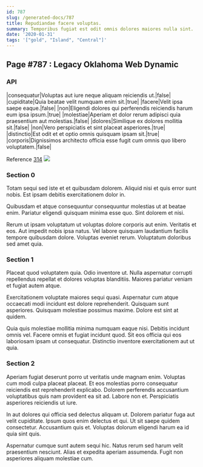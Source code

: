 ```yaml
---
id: 787
slug: /generated-docs/787
title: Repudiandae facere voluptas.
summary: Temporibus fugiat est odit omnis dolores maiores nulla sint.
date: '2020-01-31'
tags: '["gold", "Island", "Central"]'
---
```

## Page #787 : Legacy Oklahoma Web Dynamic

### API

|consequatur|Voluptas aut iure neque aliquam reiciendis ut.|false|
|cupiditate|Quia beatae velit numquam enim sit.|true|
|facere|Velit ipsa saepe eaque.|false|
|non|Eligendi dolores qui perferendis reiciendis harum eum ipsa ipsum.|true|
|molestiae|Aperiam et dolor rerum adipisci quia praesentium aut molestias.|false|
|dolores|Similique ex dolores mollitia sit.|false|
|non|Vero perspiciatis et sint placeat asperiores.|true|
|distinctio|Est odit et et optio omnis quisquam ipsam sit.|true|
|corporis|Dignissimos architecto officia esse fugit cum omnis quo libero voluptatem.|false|

Reference [314](/generated-docs/314)
![](/assets/cats-4.jpg)

### Section 0
Totam sequi sed iste et et quibusdam dolorem. Aliquid nisi et quis error sunt nobis. Est ipsam debitis exercitationem dolor in.
 Quibusdam et atque consequuntur consequuntur molestias ut at beatae enim. Pariatur eligendi quisquam minima esse quo. Sint dolorem et nisi.
 Rerum ut ipsam voluptatum ut voluptas dolore corporis aut enim. Veritatis et eos. Aut impedit nobis ipsa natus. Vel labore quisquam laudantium facilis tempore quibusdam dolore. Voluptas eveniet rerum. Voluptatum doloribus sed amet quia.
### Section 1
Placeat quod voluptatem quia. Odio inventore ut. Nulla aspernatur corrupti repellendus repellat et dolores voluptas blanditiis. Maiores pariatur veniam et fugiat autem atque.
 Exercitationem voluptate maiores sequi quasi. Aspernatur cum atque occaecati modi incidunt est dolore reprehenderit. Quisquam sunt asperiores. Quisquam molestiae possimus maxime. Dolore est sint at quidem.
 Quia quis molestiae mollitia minima numquam eaque nisi. Debitis incidunt omnis vel. Facere omnis et fugiat incidunt quod. Sit eos officia qui eos laboriosam ipsam ut consequatur. Distinctio inventore exercitationem aut ut quia.
### Section 2
Aperiam fugiat deserunt porro ut veritatis unde magnam enim. Voluptas cum modi culpa placeat placeat. Et eos molestias porro consequatur reiciendis est reprehenderit explicabo. Dolorem perferendis accusantium voluptatibus quis nam provident ea sit ad. Labore non et. Perspiciatis asperiores reiciendis ut iure.
 In aut dolores qui officia sed delectus aliquam ut. Dolorem pariatur fuga aut velit cupiditate. Ipsum quos enim delectus et qui. Ut sit saepe quidem consectetur. Accusantium quis et. Voluptas dolorum eligendi harum ea id quia sint quis.
 Aspernatur cumque sunt autem sequi hic. Natus rerum sed harum velit praesentium nesciunt. Alias et expedita aperiam assumenda. Fugit non asperiores aliquam molestiae cum.
